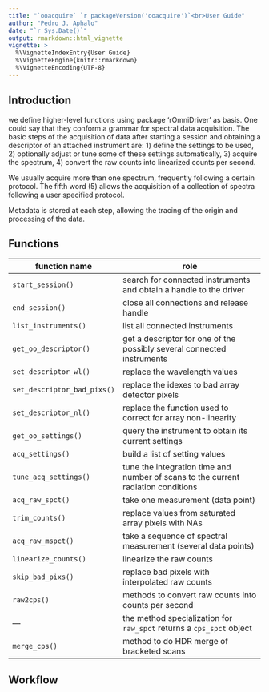 ```yaml
---
title: "`ooacquire` `r packageVersion('ooacquire')`<br>User Guide"
author: "Pedro J. Aphalo"
date: "`r Sys.Date()`"
output: rmarkdown::html_vignette
vignette: >
  %\VignetteIndexEntry{User Guide}
  %\VignetteEngine{knitr::rmarkdown}
  %\VignetteEncoding{UTF-8}
---
```


## Introduction

we define higher-level functions using package 'rOmniDriver' as basis. 
One could say that they conform a grammar for spectral data acquisition. The
basic steps of the acquisition of data after starting a session and obtaining
a descriptor of an attached instrument are: 1) define the settings to be used,
2) optionally adjust or tune some of these settings automatically, 3) acquire
the spectrum, 4) convert the raw counts into linearized counts per second.

We usually acquire more than one spectrum, frequently following a certain
protocol. The fifth word (5) allows the acquisition of a collection of spectra
following a user specified protocol.

Metadata is stored at each step, allowing the tracing of the origin and
processing of the data.

## Functions

| function name | role |
| ---------|----------------------------------------------------------|
| `start_session()` | search for connected instruments and obtain a handle to the driver |
| `end_session()` | close all connections and release handle |
| `list_instruments()`| list all connected instruments |
| `get_oo_descriptor()` | get a descriptor for one of the possibly several connected instruments |
| `set_descriptor_wl()` | replace the wavelength values |
| `set_descriptor_bad_pixs()` | replace the idexes to bad array detector pixels |
| `set_descriptor_nl()` | replace the function used to correct for array non-linearity |
| `get_oo_settings()` | query the instrument to obtain its current settings |
| `acq_settings()` | build a list of setting values |
| `tune_acq_settings()` | tune the integration time and number of scans to the current radiation conditions |
| `acq_raw_spct()` | take one measurement (data point) |
| `trim_counts()` | replace values from saturated array pixels with NAs |
| `acq_raw_mspct()` | take a sequence of spectral measurement (several data points) |
| `linearize_counts()` | linearize the raw counts |
| `skip_bad_pixs()` | replace bad pixels with interpolated raw counts |
| `raw2cps()` | methods to convert raw counts into counts per second |
| ---     | the method specialization for `raw_spct` returns a `cps_spct` object |
| `merge_cps()` | method to do HDR merge of bracketed scans |

## Workflow

